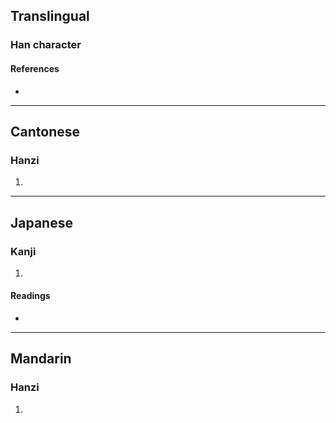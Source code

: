 {{character info}}
==Translingual==

===Han character===
{{Han char|rn=32|rad=土|as=07|sn=10|four=27104|canj=HEG|ids=⿱役土}}

====References====
* {{Han ref|kx=0229.110|dkj=05099|dj=0465.020|hdz=10445.120|uh=57BC|ud=22460|bh=D151|bd=53585}}

----

==Cantonese==

===Hanzi===
{{yue-hanzi|jyut=[[jik6]]|y=yik6}}

# {{rfdef|yue|sort=土07}}

----

==Japanese==

===Kanji===
{{ja-kanji|grade=|rs=土07}}

# {{rfdef|ja|sort=土07}}

====Readings====
* {{ja-readings|on=[[えき]] (eki), [[ゆく]] (yuku)|kun=}}

----

==Mandarin==

===Hanzi===
{{cmn-hanzi|pin=[[yì]] ([[yi4]])|wg=i<sup>4</sup>}}

# {{rfdef|cmn|sort=土07}}